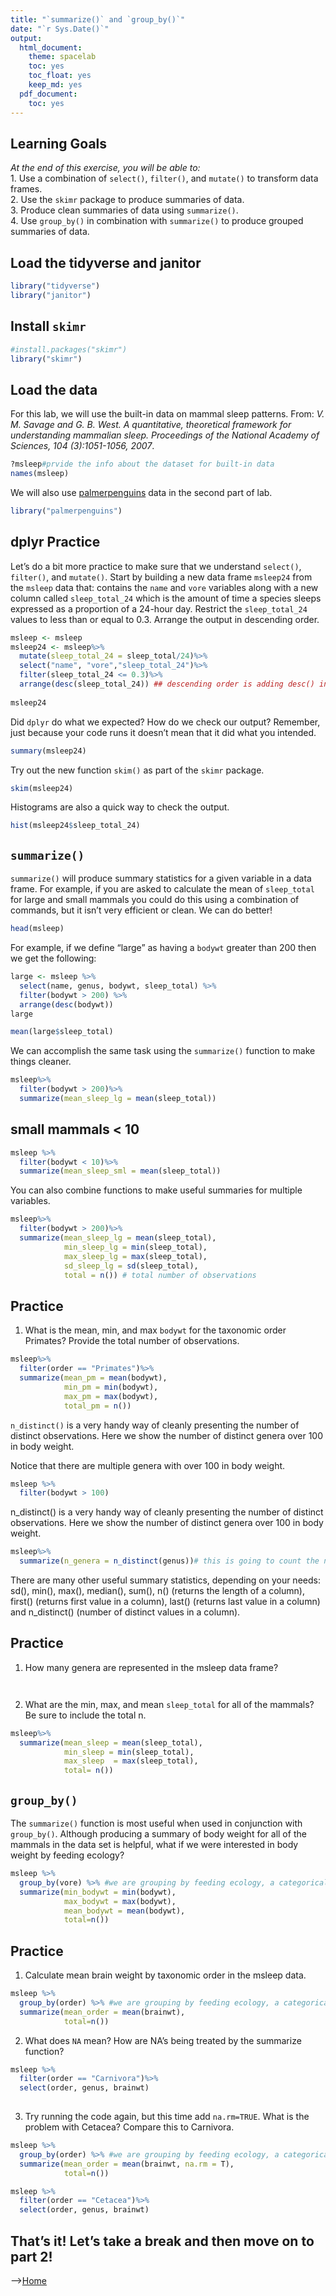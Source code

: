 ```yaml
---
title: "`summarize()` and `group_by()`"
date: "`r Sys.Date()`"
output:
  html_document: 
    theme: spacelab
    toc: yes
    toc_float: yes
    keep_md: yes
  pdf_document:
    toc: yes
---
```


## Learning Goals
*At the end of this exercise, you will be able to:*    
1. Use a combination of `select()`, `filter()`, and `mutate()` to transform data frames.  
2. Use the `skimr` package to produce summaries of data.  
3. Produce clean summaries of data using `summarize()`.  
4. Use `group_by()` in combination with `summarize()` to produce grouped summaries of data.  

## Load the tidyverse and janitor
```r
library("tidyverse")
library("janitor")
```

## Install `skimr`
```r
#install.packages("skimr")
library("skimr")
```

## Load the data
For this lab, we will use the built-in data on mammal sleep patterns. From: _V. M. Savage and G. B. West. A quantitative, theoretical framework for understanding mammalian sleep. Proceedings of the National Academy of Sciences, 104 (3):1051-1056, 2007_.
```r
?msleep#prvide the info about the dataset for built-in data
names(msleep)
```

We will also use [palmerpenguins](https://allisonhorst.github.io/palmerpenguins/articles/intro.html) data in the second part of lab.
```r
library("palmerpenguins")
```

## dplyr Practice
Let's do a bit more practice to make sure that we understand `select()`, `filter()`, and `mutate()`. Start by building a new data frame `msleep24` from the `msleep` data that: contains the `name` and `vore` variables along with a new column called `sleep_total_24` which is the amount of time a species sleeps expressed as a proportion of a 24-hour day. Restrict the `sleep_total_24` values to less than or equal to 0.3. Arrange the output in descending order.  
```r
msleep <- msleep
msleep24 <- msleep%>%
  mutate(sleep_total_24 = sleep_total/24)%>%
  select("name", "vore","sleep_total_24")%>%
  filter(sleep_total_24 <= 0.3)%>%
  arrange(desc(sleep_total_24)) ## descending order is adding desc() in the arrange function
 
msleep24
```

Did `dplyr` do what we expected? How do we check our output? Remember, just because your code runs it doesn't mean that it did what you intended.
```r
summary(msleep24)
```

Try out the new function `skim()` as part of the `skimr` package.
```r
skim(msleep24)
```

Histograms are also a quick way to check the output.
```r
hist(msleep24$sleep_total_24)
```

## `summarize()`
`summarize()` will produce summary statistics for a given variable in a data frame. For example, if you are asked to calculate the mean of `sleep_total` for large and small mammals you could do this using a combination of commands, but it isn't very efficient or clean. We can do better!  
```r
head(msleep)
```

For example, if we define "large" as having a `bodywt` greater than 200 then we get the following:
```r
large <- msleep %>% 
  select(name, genus, bodywt, sleep_total) %>% 
  filter(bodywt > 200) %>% 
  arrange(desc(bodywt))
large
```

```r
mean(large$sleep_total)
```

We can accomplish the same task using the `summarize()` function to make things cleaner.
```r
msleep%>%
  filter(bodywt > 200)%>%
  summarize(mean_sleep_lg = mean(sleep_total))
```

## small mammals < 10

```r
msleep %>%
  filter(bodywt < 10)%>%
  summarize(mean_sleep_sml = mean(sleep_total))
```



You can also combine functions to make useful summaries for multiple variables.
```r
msleep%>%
  filter(bodywt > 200)%>%
  summarize(mean_sleep_lg = mean(sleep_total),
            min_sleep_lg = min(sleep_total),
            max_sleep_lg = max(sleep_total),
            sd_sleep_lg = sd(sleep_total),
            total = n()) # total number of observations
```

## Practice
1. What is the mean, min, and max `bodywt` for the taxonomic order Primates? Provide the total number of observations.
```r
msleep%>%
  filter(order == "Primates")%>%
  summarize(mean_pm = mean(bodywt),
            min_pm = min(bodywt),
            max_pm = max(bodywt),
            total_pm = n())
```

`n_distinct()` is a very handy way of cleanly presenting the number of distinct observations. Here we show the number of distinct genera over 100 in body weight.  

Notice that there are multiple genera with over 100 in body weight.
```r
msleep %>% 
  filter(bodywt > 100)
```

n_distinct() is a very handy way of cleanly presenting the number of distinct observations. Here we show the number of distinct genera over 100 in body weight.
```r
msleep%>%
  summarize(n_genera = n_distinct(genus))# this is going to count the number of genera in msleep
```





There are many other useful summary statistics, depending on your needs: sd(), min(), max(), median(), sum(), n() (returns the length of a column), first() (returns first value in a column), last() (returns last value in a column) and n_distinct() (number of distinct values in a column).

## Practice
1. How many genera are represented in the msleep data frame?
```r

```

```r

```

2. What are the min, max, and mean `sleep_total` for all of the mammals? Be sure to include the total n.
```r
msleep%>%
  summarize(mean_sleep = mean(sleep_total),
            min_sleep = min(sleep_total),
            max_sleep  = max(sleep_total),
            total= n())


```



## `group_by()`
The `summarize()` function is most useful when used in conjunction with `group_by()`. Although producing a summary of body weight for all of the mammals in the data set is helpful, what if we were interested in body weight by feeding ecology?
```r
msleep %>%
  group_by(vore) %>% #we are grouping by feeding ecology, a categorical variable
  summarize(min_bodywt = min(bodywt),
            max_bodywt = max(bodywt),
            mean_bodywt = mean(bodywt),
            total=n())
```

## Practice
1. Calculate mean brain weight by taxonomic order in the msleep data.
```r
msleep %>%
  group_by(order) %>% #we are grouping by feeding ecology, a categorical variable
  summarize(mean_order = mean(brainwt),
            total=n())
```

2. What does `NA` mean? How are NA's being treated by the summarize function?
```r
msleep %>%
  filter(order == "Carnivora")%>%
  select(order, genus, brainwt)
  
```

3. Try running the code again, but this time add `na.rm=TRUE`. What is the problem with Cetacea? Compare this to Carnivora. 
```r
msleep %>%
  group_by(order) %>% #we are grouping by feeding ecology, a categorical variable
  summarize(mean_order = mean(brainwt, na.rm = T),
            total=n())
```


```r
msleep %>%
  filter(order == "Cetacea")%>%
  select(order, genus, brainwt)
```

## That's it! Let's take a break and then move on to part 2! 

-->[Home](https://jmledford3115.github.io/datascibiol/)  
